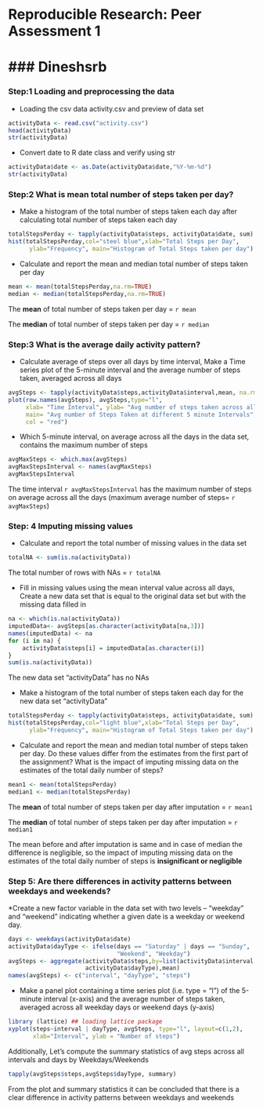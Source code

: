 # Reproducible Research: Peer Assessment 1
### Dineshsrb
========================================================

### Step:1 Loading and preprocessing the data
* Loading the csv data activity.csv and preview of data set
```r
activityData <- read.csv("activity.csv")
head(activityData)
str(activityData)
```

* Convert date to R date class and verify using str

```r
activityData$date <- as.Date(activityData$date,"%Y-%m-%d")
str(activityData)
```

### Step:2 What is mean total number of steps taken per day?
* Make a histogram of the total number of steps taken each day after calculating
total number of steps taken each day
```r
totalStepsPerday <- tapply(activityData$steps, activityData$date, sum)
hist(totalStepsPerday,col="steel blue",xlab="Total Steps per Day",
      ylab="Frequency", main="Histogram of Total Steps taken per day")
```
* Calculate and report the mean and median total number of steps taken per day
```r
mean <- mean(totalStepsPerday,na.rm=TRUE)
median <- median(totalStepsPerday,na.rm=TRUE)
```
The **mean** of total number of steps taken per day = `r mean`

The **median** of total number of steps taken per day = `r median`

### Step:3 What is the average daily activity pattern?
* Calculate average of steps over all days by time interval, Make a Time series plot of the 5-minute interval and the average number of steps taken, averaged across all days
```r
avgSteps <- tapply(activityData$steps,activityData$interval,mean, na.rm = TRUE)                    
plot(row.names(avgSteps), avgSteps,type="l", 
     xlab= "Time Interval", ylab= "Avg number of steps taken across all Days",
     main= "Avg number of Steps Taken at different 5 minute Intervals", 
     col = "red")
```
* Which 5-minute interval, on average across all the days in the data set, 
contains the maximum number of steps
```r
avgMaxSteps <- which.max(avgSteps)
avgMaxStepsInterval <- names(avgMaxSteps)
avgMaxStepsInterval
```
The time interval `r avgMaxStepsInterval ` has the maximum number of steps on average across all the days (maximum average number of steps= `r avgMaxSteps `)

### Step: 4 Imputing missing values
* Calculate and report the total number of missing values in the data set
```r
totalNA <- sum(is.na(activityData))
```
The total number of rows with NAs = `r totalNA`

* Fill in missing values using the mean interval value across all days, Create 
a new data set that is equal to the original data set but with the missing data filled in
```r
na <- which(is.na(activityData))
imputedData<- avgSteps[as.character(activityData[na,3])]
names(imputedData) <- na
for (i in na) {
    activityData$steps[i] = imputedData[as.character(i)]
}
sum(is.na(activityData))
```
The new data set "activityData" has no NAs

* Make a histogram of the total number of steps taken each day for the new data set "activityData" 

```r
totalStepsPerday <- tapply(activityData$steps, activityData$date, sum)
hist(totalStepsPerday,col="light blue",xlab="Total Steps per Day",
      ylab="Frequency", main="Histogram of Total Steps taken per day")
```

* Calculate and report the mean and median total number of steps taken per day. Do these values differ from the estimates from the first part of the assignment? What is the impact of imputing missing data on the estimates of the total daily number of steps?
```r
mean1 <- mean(totalStepsPerday)
median1 <- median(totalStepsPerday)
```

The **mean** of total number of steps taken per day after imputation = `r mean1`

The **median** of total number of steps taken per day after imputation = `r median1`

The mean before and after imputation is same and in case of median the difference 
is negligible, so the impact of imputing missing data on the estimates of the total daily number of steps is **insignificant or negligible**

### Step 5: Are there differences in activity patterns between weekdays and weekends?
*Create a new factor variable in the data set with two levels -- "weekday" and "weekend" indicating whether a given date is a weekday or weekend day.

```r
days <- weekdays(activityData$date)
activityData$dayType <- ifelse(days == "Saturday" | days == "Sunday",
                               "Weekend", "Weekday")
avgSteps <- aggregate(activityData$steps,by=list(activityData$interval,
                      activityData$dayType),mean)
names(avgSteps) <- c("interval", "dayType", "steps")
```

* Make a panel plot containing a time series plot (i.e. type = "l") of the 5-minute interval (x-axis) and the average number of steps taken, averaged across all weekday days or weekend days (y-axis)

``` r
library (lattice) ## loading lattice package
xyplot(steps~interval | dayType, avgSteps, type="l", layout=c(1,2), 
       xlab="Interval", ylab = "Number of steps")
```
Additionally, Let's compute the summary statistics of avg steps across all intervals and days by Weekdays/Weekends
```r
tapply(avgSteps$steps,avgSteps$dayType, summary)
```
From the plot and summary statistics it can be concluded that there is a clear difference in activity patterns between weekdays and weekends